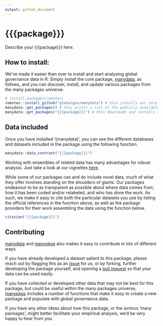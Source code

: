 ```yaml
---
output: github_document
---
```


# {{{package}}}

Describe your {{{package}}} here.

## How to install:

We’ve made it easier than ever to install and start analysing global governance data in R. Simply install the core package, [manydata](https://github.com/globalgov/manydata), as follows, and you can discover, install, and update various packages from the many packages universe.

```r
# install.packages(remotes)
remotes::install_github("globalgov/manydata") # this installs our core package, the only one you need to do independently
manydata::get_packages() # this prints a list of the publicly available data packages currently available
manydata::get_packages("{{{package}}}") # this downloads and installs the named package
```

## Data included

Once you have installed '{manydata}', you can see the different databases and datasets included in the package using the following function.

```r
manydata::data_contrast("{{{package}}}")
```

Working with ensembles of related data has many advantages for robust
analysis. Just take a look at our vignettes
[here](https://globalgov.github.io/manydata/articles/user.html).

While some of our packages can and do include novel data,
much of what they offer involves standing on the shoulders of giants.
Our packages endeavour to be as transparent as possible about where data comes from,
how it has been coded and/or relabeled, and who has done the work.
As such, we make it easy to cite both the particular datasets you use by listing the
official references in the function above, as well as the package
providers for their work assembling the data using the function below.

``` r
citation("{{{package}}}")
```

## Contributing

[manydata](https://github.com/globalgov/manydata) and [manypkgs](https://github.com/globalgov/manypkgs) also makes it easy to contribute in lots of different ways.

If you have already developed a dataset salient to this package,
please reach out by flagging this as an
[issue](https://github.com/globalgov/{{{package}}}/issues) for us, or by
forking, further developing the package yourself, and opening a [pull
request](https://github.com/globalgov/{{{package}}}/pulls) so that your data
can be used easily.

If you have collected or developed other data that may not be best for this package,
but could be useful within the many packages universe,
[manypkgs](https://github.com/globalgov/manypkgs) includes a number of
functions that make it easy to create a new package and populate with global governance data.

If you have any other ideas about how this package, or the avrious 'many packages',
might better facilitate your empirical analysis,
we’d be very happy to hear from you.
